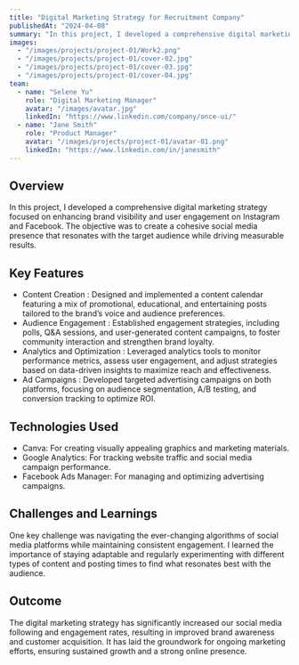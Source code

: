 ```yaml
---
title: "Digital Marketing Strategy for Recruitment Company"
publishedAt: "2024-04-08"
summary: "In this project, I developed a comprehensive digital marketing strategy to enhance brand visibility and engagement for a recruitment company on Instagram and Facebook."
images:
  - "/images/projects/project-01/Work2.png"
  - "/images/projects/project-01/cover-02.jpg"
  - "/images/projects/project-01/cover-03.jpg"
  - "/images/projects/project-01/cover-04.jpg"
team:
  - name: "Selene Yu"
    role: "Digital Marketing Manager"
    avatar: "/images/avatar.jpg"
    linkedIn: "https://www.linkedin.com/company/once-ui/"
  - name: "Jane Smith"
    role: "Product Manager"
    avatar: "/images/projects/project-01/avatar-01.png"
    linkedIn: "https://www.linkedin.com/in/janesmith"
---
```


## Overview

In this project, I developed a comprehensive digital marketing strategy focused on enhancing brand visibility and user engagement on Instagram and Facebook. The objective was to create a cohesive social media presence that resonates with the target audience while driving measurable results.

## Key Features

- Content Creation : Designed and implemented a content calendar featuring a mix of promotional, educational, and entertaining posts tailored to the brand’s voice and audience preferences.
- Audience Engagement : Established engagement strategies, including polls, Q&A sessions, and user-generated content campaigns, to foster community interaction and strengthen brand loyalty.
- Analytics and Optimization : Leveraged analytics tools to monitor performance metrics, assess user engagement, and adjust strategies based on data-driven insights to maximize reach and effectiveness.
- Ad Campaigns : Developed targeted advertising campaigns on both platforms, focusing on audience segmentation, A/B testing, and conversion tracking to optimize ROI.

## Technologies Used

- Canva: For creating visually appealing graphics and marketing materials.
- Google Analytics: For tracking website traffic and social media campaign performance.
- Facebook Ads Manager: For managing and optimizing advertising campaigns.

## Challenges and Learnings

One key challenge was navigating the ever-changing algorithms of social media platforms while maintaining consistent engagement. I learned the importance of staying adaptable and regularly experimenting with different types of content and posting times to find what resonates best with the audience.

## Outcome

The digital marketing strategy has significantly increased our social media following and engagement rates, resulting in improved brand awareness and customer acquisition. It has laid the groundwork for ongoing marketing efforts, ensuring sustained growth and a strong online presence.
